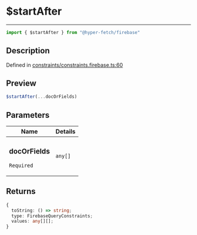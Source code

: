 

# $startAfter

<div class="api-docs__separator" data-reactroot="">

---

</div><div class="api-docs__import" data-reactroot="">

```ts
import { $startAfter } from "@hyper-fetch/firebase"
```

</div><div class="api-docs__section">

## Description

</div><div class="api-docs__description"><span class="api-docs__do-not-parse">



</span></div><p class="api-docs__definition">

Defined in [constraints/constraints.firebase.ts:60](https://github.com/BetterTyped/hyper-fetch/blob/c3e2c45/packages/adapter-firebase/src/constraints/constraints.firebase.ts#L60)

</p><div class="api-docs__section">

## Preview

</div><div class="api-docs__preview fn">

```ts
$startAfter(...docOrFields)
```

</div><div class="api-docs__section">

## Parameters

</div><div class="api-docs__parameters"><table><thead><tr><th>Name</th><th>Details</th></tr></thead><tbody><tr param-data="docOrFields"><td class="api-docs__param-name required">

### docOrFields 

`Required`

</td><td class="api-docs__param-type">

`any[]`

</td></tr></tbody></table></div><div class="api-docs__section">

## Returns

</div><div class="api-docs__returns">

```ts
{
  toString: () => string;
  type: FirebaseQueryConstraints;
  values: any[][];
}
```

</div>